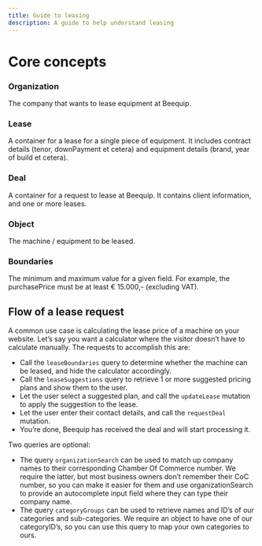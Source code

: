 ```yaml
---
title: Guide to leasing
description: A guide to help understand leasing
---
```


# Core concepts

### Organization

The company that wants to lease equipment at Beequip. 

### Lease 

A container for a lease for a single piece of equipment. It includes contract details (tenor, downPayment et cetera) and equipment details (brand, year of build et cetera). 
 
### Deal 

A container for a request to lease at Beequip. It contains client information, and one or more leases. 

### Object 

The machine / equipment to be leased. 

### Boundaries

The minimum and maximum value for a given field. For example, the purchasePrice must be at least € 15.000,- (excluding VAT). 

## Flow of a lease request

A common use case is calculating the lease price of a machine on your website. Let’s say you want a calculator where the 
visitor doesn’t have to calculate manually. The requests to accomplish this are: 

- Call the `leaseBoundaries` query to determine whether the machine can be leased, and hide the calculator accordingly. 
- Call the `leaseSuggestions` query to retrieve 1 or more suggested pricing plans and show them to the user. 
- Let the user select a suggested plan, and call the `updateLease` mutation to apply the suggestion to the lease. 
- Let the user enter their contact details, and call the `requestDeal` mutation. 
- You’re done, Beequip has received the deal and will start processing it. 

Two queries are optional: 

- The query `organizationSearch` can be used to match up company names to their corresponding Chamber Of Commerce number. 
We require the latter, but most business owners don’t remember their CoC number, so you can make it easier for them and use 
organizationSearch to provide an autocomplete input field where they can type their company name. 
- The query `categoryGroups` can be used to retrieve names and ID’s of our categories and sub-categories. We require an 
object to have one of our categoryID’s, so you can use this query to map your own categories to ours. 